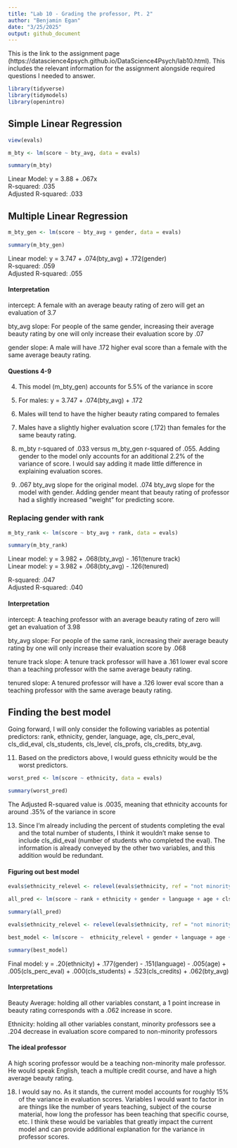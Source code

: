 ```yaml
---
title: "Lab 10 - Grading the professor, Pt. 2"
author: "Benjamin Egan"
date: "3/25/2025"
output: github_document
---
```


This is the link to the assignment page (https://datascience4psych.github.io/DataScience4Psych/lab10.html). This includes the relevant information for the assignment alongside required questions I needed to answer.

```r
library(tidyverse) 
library(tidymodels)
library(openintro)
```

## Simple Linear Regression


```r
view(evals)

m_bty <- lm(score ~ bty_avg, data = evals)

summary(m_bty)

```

Linear Model: y = 3.88 + .067x <br/>
R-squared: .035 <br/>
Adjusted R-squared: .033

## Multiple Linear Regression

```r

m_bty_gen <- lm(score ~ bty_avg + gender, data = evals)

summary(m_bty_gen)

```

Linear model: y = 3.747 + .074(bty_avg) + .172(gender) <br/>
R-squared: .059 <br/>
Adjusted R-squared: .055 <br/>

#### Interpretation

intercept: A female with an average beauty rating of zero will get an evaluation of 3.7

bty_avg slope: For people of the same gender, increasing their average beauty rating by one will only increase their evaluation score by .07

gender slope: A male will have .172 higher eval score than a female with the same average beauty rating.

#### Questions 4-9

4. This model (m_bty_gen) accounts for 5.5% of the variance in score

5. For males: y = 3.747 + .074(bty_avg) + .172

6. Males will tend to have the higher beauty rating compared to females

7. Males have a slightly higher evaluation score (.172) than females for the same beauty rating.

8. m_bty r-squared of .033 versus m_bty_gen r-squared of .055. Adding gender to the model only accounts for an additional 2.2% of the variance of score. I would say adding it made little difference in explaining evaluation scores.

9. .067 bty_avg slope for the original model. .074 bty_avg slope for the model with gender. Adding gender meant that beauty rating of professor had a slightly increased  "weight" for predicting score.

### Replacing gender with rank

```r

m_bty_rank <- lm(score ~ bty_avg + rank, data = evals)

summary(m_bty_rank)

```

Linear model: y = 3.982 + .068(bty_avg) - .161(tenure track) <br/>
Linear model: y = 3.982 + .068(bty_avg) - .126(tenured)

R-squared: .047 <br/>
Adjusted R-squared: .040

#### Interpretation

intercept: A teaching professor with an average beauty rating of zero will get an evaluation of 3.98

bty_avg slope: For people of the same rank, increasing their average beauty rating by one will only increase their evaluation score by .068

tenure track slope: A tenure track professor will have a .161 lower eval score than a teaching professor with the same average beauty rating.

tenured slope: A tenured professor will have a .126 lower eval score than a teaching professor with the same average beauty rating.


## Finding the best model

Going forward, I will only consider the following variables as potential predictors: rank, ethnicity, gender, language, age, cls_perc_eval, cls_did_eval, cls_students, cls_level, cls_profs, cls_credits, bty_avg.

11. Based on the predictors above, I would guess ethnicity would be the worst predictors.

``` r

worst_pred <- lm(score ~ ethnicity, data = evals)

summary(worst_pred)

```

The Adjusted R-squared value is .0035, meaning that ethnicity accounts for around .35% of the variance in score

13. Since I'm already including the percent of students completing the eval and the total number of students, I think it wouldn't make sense to include cls_did_eval (number of students who completed the eval). The information is already conveyed by the other two variables, and this addition would be redundant.

#### Figuring out best model

```r

evals$ethnicity_relevel <- relevel(evals$ethnicity, ref = "not minority")

all_pred <- lm(score ~ rank + ethnicity + gender + language + age + cls_perc_eval + cls_students + cls_level + cls_profs + cls_credits + bty_avg, data = evals)

summary(all_pred)

```

```r

evals$ethnicity_relevel <- relevel(evals$ethnicity, ref = "not minority")

best_model <- lm(score ~  ethnicity_relevel + gender + language + age + cls_perc_eval + cls_students + cls_credits + bty_avg, data = evals)

summary(best_model)

```

Final model: y = .20(ethnicity) + .177(gender) - .151(language) - .005(age) + .005(cls_perc_eval) + .000(cls_students) + .523(cls_credits) + .062(bty_avg)

#### Interpretations
Beauty Average: holding all other variables constant, a 1 point increase in beauty rating corresponds with a .062 increase in score.

Ethnicity: holding all other variables constant, minority professors see a .204 decrease in evaluation score compared to non-minority professors 

#### The ideal professor
A high scoring professor would be a teaching non-minority male professor. He would speak English, teach a multiple credit course, and have a high average beauty rating.

18. I would say no. As it stands, the current model accounts for roughly 15% of the variance in evaluation scores. Variables I would want to factor in are things like the number of years teaching, subject of the course material, how long the professor has been teaching that specific course, etc. I think these would be variables that greatly impact the current model and can provide additional explanation for the variance in professor scores.